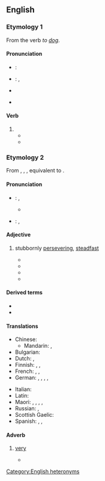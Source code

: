 ==English==

===Etymology 1===
From the verb ''to [[dog]]''.

====Pronunciation====
* {{a|RP}}: {{IPA|en|/dɒɡd/}}
* {{a|US}}: {{enPR|dôgd}}, {{IPA|en|/dɔɡd/}}
* {{audio|en|En-au-dogged.ogg|Audio (AU)}}
* {{a|cot-caught merger}} {{IPA|en|/dɑɡd/}}

====Verb====
{{head|en|verb form}}

# {{en-past of|dog}}
#* {{quote-text|en|year=1903|author={{w|Samuel Butler}}|title=The Way of All Flesh|passage=At night proctors patrolled the street and '''dogged''' your steps if you tried to go into any haunt where the presence of vice was suspected.}}
#* {{quote-journal|en|date=2019 December 4|author=Richard Clinnick|title=New Trains Special|journal=Rail|page=16|text=They will replace the four five-car Class 180 Adelantes [...] that have been '''dogged''' by poor reliability.}}

===Etymology 2===
From {{inh|en|enm|dogged}}, {{m|enm|doggid}}, {{m|enm|doggyd|t=characteristics similar to that of a dog}}, equivalent to {{suffix|en|dog|ed}}.

====Pronunciation====
* {{a|RP}}: {{enPR|dŏg'ĭd}}, {{IPA|en|/ˈdɒɡɪd/}}
** {{audio|en|LL-Q1860 (eng)-Vealhurl-dogged (adj).wav|Audio (UK)}}
* {{a|US}}: {{enPR|dôg'ĭd}}, {{IPA|en|/ˈdɔɡɪd/}}

====Adjective====
{{en-adj}}

# stubbornly [[persevere|persevering]], [[steadfast]]
#: {{syn|en|committed|determined|persistent|steadfast|tenacious|Thesaurus:obstinate}}
#* {{RQ:London Son of the Wolf|page=114|passage=Still, the '''dogged''' obstinacy of his race held him to the pace he had set, and would hold him till he dropped in his tracks.}}
#* {{quote-book|en|year=1941|author={{w|Emily Carr}}|title={{w|Klee Wyck}}|chapter=18|url=http://www.gutenberg.net.au/ebooks01/0100131h.html|passage=Rushing out to the point above the reef, we watched the conflict between canoe and sea. When the man reached the gas boat, the screams of the boy stopped. With great risk they loaded the canoe till she began to take water. The boy bailed furiously. The long '''dogged''' pull of the man's oars challenged death inch by inch, wave by wave.}}
#* {{quote-book|en|year=2004|author=[[w:Chris Wallace (journalist)|Chris Wallace]]|title=Character: Profiles in Presidential Courage|passage=It had taken nine years from the evening that Truman first showed up with a pie plate at her mother's door, but his '''dogged''' perseverance eventually won him the hand of his boyhood Sunday school crush.}}
#* {{quote-journal|en|quotee={{w|Matt Hancock}}|title=Mystery person with Brazil variant found thanks to dogged determination, says Matt Hancock|work=The Guardian|date=2021-03-05|url=https://www.theguardian.com/world/video/2021/mar/05/mystery-person-with-brazil-variant-located-with-dogged-determination-says-matt-hancock-video|issn=0261-3077|passage=Using the latest technology, and with the '''dogged''' determination of our testing and tracing scheme, we've successfully identified the person in question.}}

====Derived terms====
* {{l|en|doggedly|pos=adv}}
* {{l|en|doggedness|pos=n}}

====Translations====
{{trans-top|stubbornly persevering, steadfast}}
* Chinese:
** Mandarin: {{t|cmn|持續不懈}}, {{t|cmn|持续不懈|tr=chíxù bùxiè}}
* Bulgarian: {{t+|bg|твърдоглав|sc=Cyrl}}
* Dutch: {{t+|nl|hardnekkig}}, {{t+|nl|verbeten}}
* Finnish: {{t+|fi|sinnikäs}}, {{t+|fi|hellittämätön}}, {{t+|fi|peräänantamaton}}
* French: {{t+|fr|tenace}}, {{t+|fr|opiniâtre}}, {{t+|fr|obstiné}}
* German: {{t+|de|beharrlich}}, {{t+|de|hartnäckig}}, {{t+|de|stur}}, {{t+|de|zäh}}, {{t+|de|verbissen}}
{{trans-mid}}
* Italian: {{t+|it|tenace}}
* Latin: {{t|la|pervicax}}
* Maori: {{t|mi|whakakiriūka}}, {{t|mi|kiriūka}}, {{t|mi|pikoni}}, {{t|mi|manawaroa}}, {{t|mi|pūkeke }}
* Russian: {{t+|ru|настырный|m}}, {{t+|ru|упёртый|m}}
* Scottish Gaelic: {{t|gd|leanailteach}}
* Spanish: {{t+|es|obstinado}}, {{t+|es|tenaz|m|f}}, {{t+|es|perseverante|m|f}}
{{trans-bottom}}

====Adverb====
{{en-adv|-}}

# {{lb|en|dated|slang}} [[very]]
#* {{quote-book|en|year=1918|author=Ethel Penman Hope|title=Dr. Paul|page=127|passage="I'm afraid I've given him a heap of trouble. You see," he explained, looking at Paul critically, "I never thought of eating before I left town, and one gets so '''dogged''' hungry, you know walking. I say it is a long tramp, isn't it?"}}

[[Category:English heteronyms]]
{{catlangname|en|terms with unexpected syllabic -ed}}
